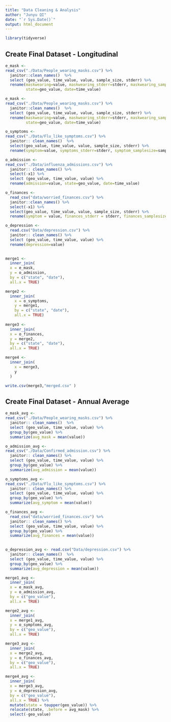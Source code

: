 ```yaml
---
title: "Data Cleaning & Analysis"
author: "Junyu QI"
date: "`r Sys.Date()`"
output: html_document
---
```


```r
library(tidyverse)
```

## Create Final Dataset - Longitudinal

```r
e_mask <-
read_csv("./Data/People_wearing_masks.csv") %>%
  janitor::clean_names()  %>%
  select (geo_value, time_value, value, sample_size, stderr) %>%
  rename(maskwearing=value, maskwearing_stderr=stderr, maskwearing_samplesize=sample_size,
         state=geo_value, date=time_value)

e_mask <-
read_csv("./Data/People_wearing_masks.csv") %>%
  janitor::clean_names()  %>%
  select (geo_value, time_value, value, sample_size, stderr) %>%
  rename(maskwearing=value, maskwearing_stderr=stderr, maskwearing_samplesize=sample_size,
         state=geo_value, date=time_value)

o_symptoms <-
read_csv("./Data/Flu_like_symptoms.csv") %>%
  janitor:: clean_names()  %>%
  select(geo_value, time_value, value, sample_size, stderr) %>%
  rename(symptom=value, symptoms_stderr=stderr, symptom_samplesize=sample_size,state=geo_value, date=time_value)

o_admission <-
read_csv("./Data/influenza_admissions.csv") %>%
  janitor:: clean_names() %>%
  select(-x1) %>%
  select (geo_value, time_value, value) %>%
  rename(admission=value, state=geo_value, date=time_value) 

o_finances <-
  read_csv("data/worried_finances.csv") %>%
  janitor::clean_names() %>%
  select(-x1) %>%
  select(geo_value, time_value, value, sample_size, stderr) %>%
  rename(symptom = value, finances_stderr = stderr, finances_samplesize = sample_size,     state=geo_value, date=time_value)

o_depression <- 
  read.csv("Data/depression.csv") %>% 
  janitor:: clean_names() %>% 
  select (geo_value, time_value, value) %>% 
  rename(depression=value) 
  

merge1 <-
  inner_join(
  x = e_mask,
  y = o_admission,
  by = c("state", "date"),
  all.x = TRUE) 

merge2 <-
  inner_join(
    x = o_symptoms,
    y = merge1,
    by = c("state", "date"),
    all.x = TRUE)
  
merge3 <-
  inner_join(
  x = o_finances,
  y = merge2,
  by = c("state", "date"),
  all.x = TRUE)

merge4 <-
  inner_join(
    x = merge3,
    y
  )

write.csv(merge3,"merged.csv" )

```

## Create Final Dataset - Annual Average

```r
e_mask_avg <- 
read_csv("./Data/People_wearing_masks.csv") %>%
  janitor:: clean_names()  %>%
  select (geo_value, time_value, value) %>%
  group_by(geo_value) %>%
  summarize(avg_mask = mean(value))

o_admission_avg <-
read_csv("./Data/Confirmed_admission.csv") %>%
  janitor:: clean_names() %>%
  select (geo_value, time_value, value) %>%
  group_by(geo_value) %>%
  summarize(avg_admission = mean(value))

o_symptoms_avg <-
read_csv("./Data/Flu_like_symptoms.csv") %>%
  janitor:: clean_names() %>%
  select (geo_value, time_value, value) %>%
  group_by(geo_value) %>%
  summarize(avg_symptom = mean(value))

o_finances_avg <-
  read_csv("data/worried_finances.csv") %>%
  janitor:: clean_names() %>%
  select (geo_value, time_value, value) %>%
  group_by(geo_value) %>%
  summarize(avg_finances = mean(value))

  
o_depression_avg <- read.csv("Data/depression.csv") %>% 
  janitor:: clean_names()  %>% 
  select (geo_value, time_value, value) %>% 
  group_by(geo_value) %>% 
  summarize(avg_depression = mean(value))

merge1_avg <-
  inner_join(
  x = e_mask_avg,
  y = o_admission_avg,
  by = c("geo_value"),
  all.x = TRUE) 

merge2_avg <-
  inner_join(
  x = merge1_avg,
  y = o_symptoms_avg,
  by = c("geo_value"),
  all.x = TRUE) 

merge3_avg <-
  inner_join(
  x = merge2_avg,
  y = o_finances_avg,
  by = c("geo_value"),
  all.x = TRUE) 

merge4_avg <-
  inner_join(
  x = merge3_avg,
  y = o_depression_avg,
  by = c("geo_value"),
  all.x = TRUE) %>%
  mutate(state = toupper(geo_value)) %>%
  relocate(state, .before = avg_mask) %>%
  select(-geo_value)



```

